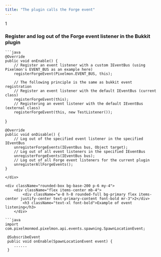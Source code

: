 ```yaml
---
title: "The plugin calls the Forge event"
---
```


<div className="rounded-box bg-base-200 p-6 my-4">
    <div className="flex items-center mb-4">
        <div className="w-8 h-8 rounded-full bg-primary flex items-center justify-center text-primary-content font-bold mr-3">1</div>
        <h3 className="text-xl font-bold">Register and log out of the Forge event listener in the Bukkit plugin</h3>
    </div>
    
    ```java
    @Override
    public void onEnable() {
        // Register an event listener with a custom IEventBus (using Pixelmon's EVENT_BUS as an example here)
        registerForgeEvent(Pixelmon.EVENT_BUS, this);

        // The following principle is the same as bukkit event registration
        // Register an event listener with the default IEventBus (current class)
        registerForgeEvent(this);
        // Registering an event listener with the default IEventBus (external class)
        registerForgeEvent(this, new TestListener());
  }

    @Override
    public void onDisable() {
        // Log out of the specified event listener in the specified IEventBus
        unregisterForgeEvents(IEventBus bus, Object target);
        // Log out of all event listeners in the specified IEventBus
        unregisterForgeEvents(IEventBus bus);
        // Log out of all Forge event listeners for the current plugin
        unregisterAllForgeEvents();
    }
```
</div>

<div className="rounded-box bg-base-200 p-6 my-4">
    <div className="flex items-center mb-4">
        <div className="w-8 h-8 rounded-full bg-primary flex items-center justify-center text-primary-content font-bold mr-3">2</div>
        <h3 className="text-xl font-bold">Example of event listening</h3>
    </div>
    
```java
import com.pixelmonmod.pixelmon.api.events.spawning.SpawnLocationEvent;

 @SubscribeEvent
 public void onEnable(SpawnLocationEvent event) {
    ......
 }
```
</div>